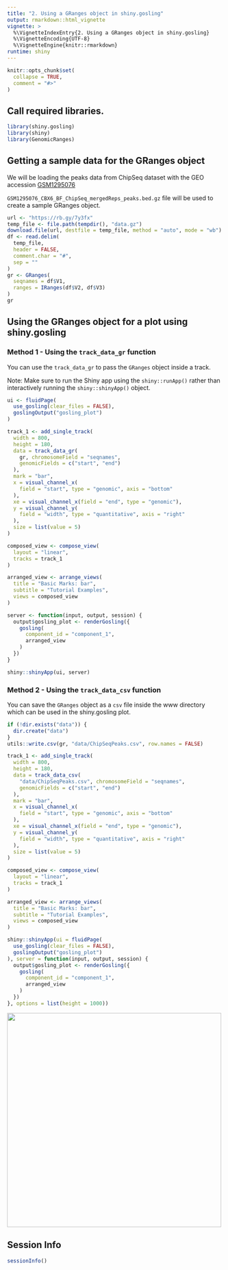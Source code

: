 ```yaml
---
title: "2. Using a GRanges object in shiny.gosling"
output: rmarkdown::html_vignette
vignette: >
  %\VignetteIndexEntry{2. Using a GRanges object in shiny.gosling}
  %\VignetteEncoding{UTF-8}
  %\VignetteEngine{knitr::rmarkdown}
runtime: shiny
---
```


```r
knitr::opts_chunk$set(
  collapse = TRUE,
  comment = "#>"
)
```

## Call required libraries.

```r
library(shiny.gosling)
library(shiny)
library(GenomicRanges)
```

## Getting a sample data for the GRanges object

We will be loading the peaks data from ChipSeq dataset with the GEO accession [GSM1295076](https://www.ncbi.nlm.nih.gov/geo/query/acc.cgi?acc=GSM1295076)

`GSM1295076_CBX6_BF_ChipSeq_mergedReps_peaks.bed.gz` file will be used to create a sample GRanges object.

```r
url <- "https://rb.gy/7y3fx"
temp_file <- file.path(tempdir(), "data.gz")
download.file(url, destfile = temp_file, method = "auto", mode = "wb")
df <- read.delim(
  temp_file,
  header = FALSE,
  comment.char = "#",
  sep = ""
)
gr <- GRanges(
  seqnames = df$V1,
  ranges = IRanges(df$V2, df$V3)
)
gr
```

## Using the GRanges object for a plot using shiny.gosling

### Method 1 - Using the `track_data_gr` function

You can use the `track_data_gr` to pass the `GRanges` object inside a track.

Note: Make sure to run the Shiny app using the `shiny::runApp()` rather than interactively running the `shiny::shinyApp()` object.

```r

ui <- fluidPage(
  use_gosling(clear_files = FALSE),
  goslingOutput("gosling_plot")
)

track_1 <- add_single_track(
  width = 800,
  height = 180,
  data = track_data_gr(
    gr, chromosomeField = "seqnames",
    genomicFields = c("start", "end")
  ),
  mark = "bar",
  x = visual_channel_x(
    field = "start", type = "genomic", axis = "bottom"
  ),
  xe = visual_channel_x(field = "end", type = "genomic"),
  y = visual_channel_y(
    field = "width", type = "quantitative", axis = "right"
  ),
  size = list(value = 5)
)

composed_view <- compose_view(
  layout = "linear",
  tracks = track_1
)

arranged_view <- arrange_views(
  title = "Basic Marks: bar",
  subtitle = "Tutorial Examples",
  views = composed_view
)

server <- function(input, output, session) {
  output$gosling_plot <- renderGosling({
    gosling(
      component_id = "component_1",
      arranged_view
    )
  })
}

shiny::shinyApp(ui, server)
```

### Method 2 - Using the `track_data_csv` function

You can save the `GRanges` object as a `csv` file inside the www directory which can be used in the shiny.gosling plot.

```r
if (!dir.exists("data")) {
  dir.create("data")
}
utils::write.csv(gr, "data/ChipSeqPeaks.csv", row.names = FALSE)

track_1 <- add_single_track(
  width = 800,
  height = 180,
  data = track_data_csv(
    "data/ChipSeqPeaks.csv", chromosomeField = "seqnames",
    genomicFields = c("start", "end")
  ),
  mark = "bar",
  x = visual_channel_x(
    field = "start", type = "genomic", axis = "bottom"
  ),
  xe = visual_channel_x(field = "end", type = "genomic"),
  y = visual_channel_y(
    field = "width", type = "quantitative", axis = "right"
  ),
  size = list(value = 5)
)

composed_view <- compose_view(
  layout = "linear",
  tracks = track_1
)

arranged_view <- arrange_views(
  title = "Basic Marks: bar",
  subtitle = "Tutorial Examples",
  views = composed_view
)

shiny::shinyApp(ui = fluidPage(
  use_gosling(clear_files = FALSE),
  goslingOutput("gosling_plot")
), server = function(input, output, session) {
  output$gosling_plot <- renderGosling({
    gosling(
      component_id = "component_1",
      arranged_view
    )
  })
}, options = list(height = 1000))
```

![](GRanges.png){width=500px}

## Session Info

```r

sessionInfo()
```

